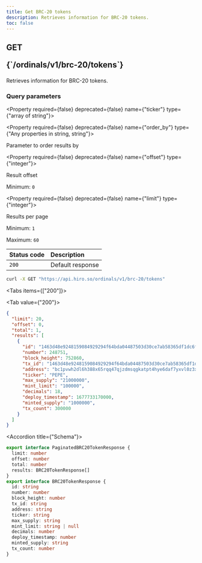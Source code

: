 ```yaml
---
title: Get BRC-20 tokens
description: Retrieves information for BRC-20 tokens.
toc: false
---
```



<Root>

<API>

<div className="flex-1">

<h2 className="not-prose mb-2 inline-flex items-center gap-3 font-mono">
  <div className="rounded-lg border px-1 py-0.5 text-xs font-medium border-green-400/50 bg-green-400/20 text-green-600 dark:text-green-400">
    GET
  </div>
  <p className="text-xs break-words overflow-hidden w-[95%]">{`/ordinals/v1/brc-20/tokens`}</p>
</h2>

Retrieves information for BRC-20 tokens.

### Query parameters

<Property required={false} deprecated={false} name={"ticker"} type={"array of string"}>

</Property>

<Property required={false} deprecated={false} name={"order_by"} type={"Any properties in string, string"}>

Parameter to order results by

</Property>

<Property required={false} deprecated={false} name={"offset"} type={"integer"}>

Result offset

<span>Minimum: `0`</span>

</Property>

<Property required={false} deprecated={false} name={"limit"} type={"integer"}>

Results per page

<span>Minimum: `1`</span>

<span>Maximum: `60`</span>

</Property>

| Status code | Description      |
| :---------- | :--------------- |
| `200`       | Default response |

</div>

<APIExample>

```bash title="curl"
curl -X GET "https://api.hiro.so/ordinals/v1/brc-20/tokens"
```

<Tabs items={["200"]}>

<Tab value={"200"}>

```json title="Example response"
{
  "limit": 20,
  "offset": 0,
  "total": 1,
  "results": [
    {
      "id": "1463d48e9248159084929294f64bda04487503d30ce7ab58365df1dc6fd58218i0",
      "number": 248751,
      "block_height": 752860,
      "tx_id": "1463d48e9248159084929294f64bda04487503d30ce7ab58365df1dc6fd58218",
      "address": "bc1pvwh2dl6h388x65rqq47qjzdmsqgkatpt4hye6daf7yxvl0z3xjgq247aq8",
      "ticker": "PEPE",
      "max_supply": "21000000",
      "mint_limit": "100000",
      "decimals": 18,
      "deploy_timestamp": 1677733170000,
      "minted_supply": "1000000",
      "tx_count": 300000
    }
  ]
}
```

<Accordions>

<Accordion title={"Schema"}>

```ts
export interface PaginatedBRC20TokenResponse {
  limit: number
  offset: number
  total: number
  results: BRC20TokenResponse[]
}
export interface BRC20TokenResponse {
  id: string
  number: number
  block_height: number
  tx_id: string
  address: string
  ticker: string
  max_supply: string
  mint_limit: string | null
  decimals: number
  deploy_timestamp: number
  minted_supply: string
  tx_count: number
}
```

</Accordion>

</Accordions>

</Tab>

</Tabs>

</APIExample>

</API>

</Root>
